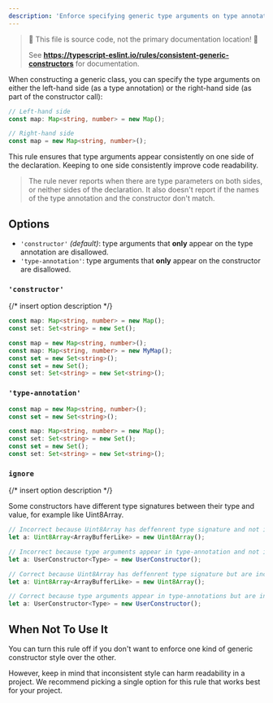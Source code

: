 ```yaml
---
description: 'Enforce specifying generic type arguments on type annotation or constructor name of a constructor call.'
---
```



> 🛑 This file is source code, not the primary documentation location! 🛑
>
> See **https://typescript-eslint.io/rules/consistent-generic-constructors** for documentation.

When constructing a generic class, you can specify the type arguments on either the left-hand side (as a type annotation) or the right-hand side (as part of the constructor call):

```ts
// Left-hand side
const map: Map<string, number> = new Map();

// Right-hand side
const map = new Map<string, number>();
```

This rule ensures that type arguments appear consistently on one side of the declaration.
Keeping to one side consistently improve code readability.

> The rule never reports when there are type parameters on both sides, or neither sides of the declaration.
> It also doesn't report if the names of the type annotation and the constructor don't match.

## Options

- `'constructor'` _(default)_: type arguments that **only** appear on the type annotation are disallowed.
- `'type-annotation'`: type arguments that **only** appear on the constructor are disallowed.

### `'constructor'`

{/* insert option description */}

<Tabs>
<TabItem value="❌ Incorrect">

```ts option='"constructor"'
const map: Map<string, number> = new Map();
const set: Set<string> = new Set();
```

</TabItem>
<TabItem value="✅ Correct">

```ts option='"constructor"'
const map = new Map<string, number>();
const map: Map<string, number> = new MyMap();
const set = new Set<string>();
const set = new Set();
const set: Set<string> = new Set<string>();
```

</TabItem>
</Tabs>

### `'type-annotation'`

<Tabs>
<TabItem value="❌ Incorrect">

```ts option='"type-annotation"'
const map = new Map<string, number>();
const set = new Set<string>();
```

</TabItem>
<TabItem value="✅ Correct">

```ts option='"type-annotation"'
const map: Map<string, number> = new Map();
const set: Set<string> = new Set();
const set = new Set();
const set: Set<string> = new Set<string>();
```

</TabItem>
</Tabs>

### `ignore`

{/* insert option description */}

Some constructors have different type signatures between their type and value, for example like Uint8Array.

<Tabs>
<TabItem value="❌ Incorrect">

```ts option='"constructor"'
// Incorrect because Uint8Array has deffenrent type signature and not in ignorelist
let a: Uint8Array<ArrayBufferLike> = new Uint8Array();

// Incorrect because type arguments appear in type-annotation and not in ignorelist
let a: UserConstructor<Type> = new UserConstructor();
```

</TabItem>
<TabItem value="✅ Correct">

```ts option='"constructor", { "ignore": ["Uint8Array", "UserConstructor"] }' showPlaygroundButton
// Correct because Uint8Array has deffenrent type signature but are included in the ignorelist.
let a: Uint8Array<ArrayBufferLike> = new Uint8Array();

// Correct because type arguments appear in type-annotations but are included in the ignorelist.
let a: UserConstructor<Type> = new UserConstructor();
```

</TabItem>
</Tabs>

## When Not To Use It

You can turn this rule off if you don't want to enforce one kind of generic constructor style over the other.

However, keep in mind that inconsistent style can harm readability in a project.
We recommend picking a single option for this rule that works best for your project.
